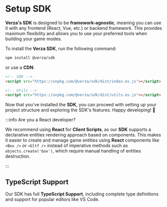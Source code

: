# Setup SDK

**Verza's SDK** is designed to be **framework-agnostic**, meaning you can use it with any frontend (React, Vue, etc.) or backend framework. This provides maximum flexibility and allows you to use your preferred tools when building your game modes.

To install the **Verza SDK**, run the following command:

```bash
npm install @verza/sdk
```

or use a **CDN**:

```html
<!-- SDK -->
<script src="https://unpkg.com/@verza/sdk/dist/index.es.js"></script>

<!-- Utils -->
<script src="https://unpkg.com/@verza/sdk/dist/utils.es.js"></script>
```

Now that you've installed the **SDK**, you can proceed with setting up your project structure and exploring the SDK's features. Happy developing! 🧱

:::info Are you a React developer?

We recommend using **React** for **Client Scripts**, as our **SDK** supports a declarative entities rendering approach based on components. This makes it easier to create and manage game entities using **React** components like `<Box />` or `<Gltf />` instead of imperative methods such as `objects.create('box')`, which require manual handling of entities destruction.

:::

## TypeScript Support

Our SDK has full **TypeScript Support**, including complete type definitions and support for popular editors like VS Code.
